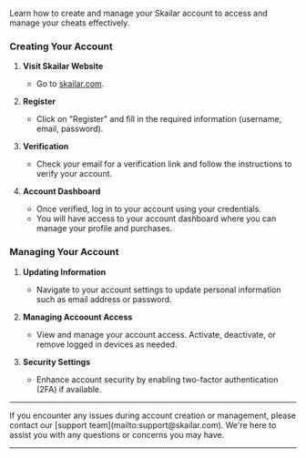Learn how to create and manage your Skailar account to access and manage your cheats effectively.

### Creating Your Account

1. **Visit Skailar Website**
   - Go to [skailar.com](https://skailar.com).

2. **Register**
   - Click on "Register" and fill in the required information (username, email, password).

3. **Verification**
   - Check your email for a verification link and follow the instructions to verify your account.

4. **Account Dashboard**
   - Once verified, log in to your account using your credentials.
   - You will have access to your account dashboard where you can manage your profile and purchases.

### Managing Your Account

1. **Updating Information**
   - Navigate to your account settings to update personal information such as email address or password.

2. **Managing Accoount Access**
   - View and manage your account access. Activate, deactivate, or remove logged in devices as needed.

3. **Security Settings**
   - Enhance account security by enabling two-factor authentication (2FA) if available.

---

<Card title="Need Assistance?" icon="headset" href="https://discord.gg/skailar">
If you encounter any issues during account creation or management, please contact our [support team](mailto:support@skailar.com). We're here to assist you with any questions or concerns you may have.
</Card>

---
